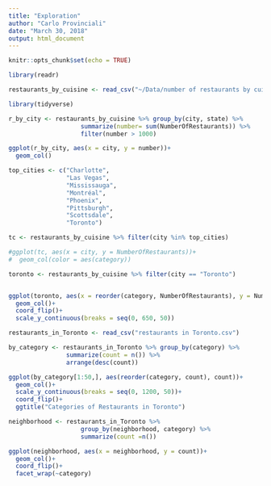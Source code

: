 ```yaml
---
title: "Exploration"
author: "Carlo Provinciali"
date: "March 30, 2018"
output: html_document
---
```


```r
knitr::opts_chunk$set(echo = TRUE)
```

```r
library(readr)

restaurants_by_cuisine <- read_csv("~/Data/number of restaurants by cuisine.csv")
```

```r
library(tidyverse)

r_by_city <- restaurants_by_cuisine %>% group_by(city, state) %>%
                    summarize(number= sum(NumberOfRestaurants)) %>%
                    filter(number > 1000)

ggplot(r_by_city, aes(x = city, y = number))+
  geom_col()
```

```r
top_cities <- c("Charlotte",
                "Las Vegas",
                "Mississauga",
                "Montréal",
                "Phoenix",
                "Pittsburgh",
                "Scottsdale",
                "Toronto")

tc <- restaurants_by_cuisine %>% filter(city %in% top_cities)

#ggplot(tc, aes(x = city, y = NumberOfRestaurants))+
#  geom_col(color = aes(category))
```

```r
toronto <- restaurants_by_cuisine %>% filter(city == "Toronto")


ggplot(toronto, aes(x = reorder(category, NumberOfRestaurants), y = NumberOfRestaurants)) +
  geom_col()+
  coord_flip()+
  scale_y_continuous(breaks = seq(0, 650, 50))
```

```r
restaurants_in_Toronto <- read_csv("restaurants in Toronto.csv")

by_category <- restaurants_in_Toronto %>% group_by(category) %>%
                summarize(count = n()) %>%
                arrange(desc(count))

ggplot(by_category[1:50,], aes(reorder(category, count), count))+
  geom_col()+
  scale_y_continuous(breaks = seq(0, 1200, 50))+
  coord_flip()+
  ggtitle("Categories of Restaurants in Toronto")

```

```r
neighborhood <- restaurants_in_Toronto %>%
                    group_by(neighborhood, category) %>%
                    summarize(count =n())

ggplot(neighborhood, aes(x = neighborhood, y = count))+
  geom_col()+
  coord_flip()+
  facet_wrap(~category)
```



